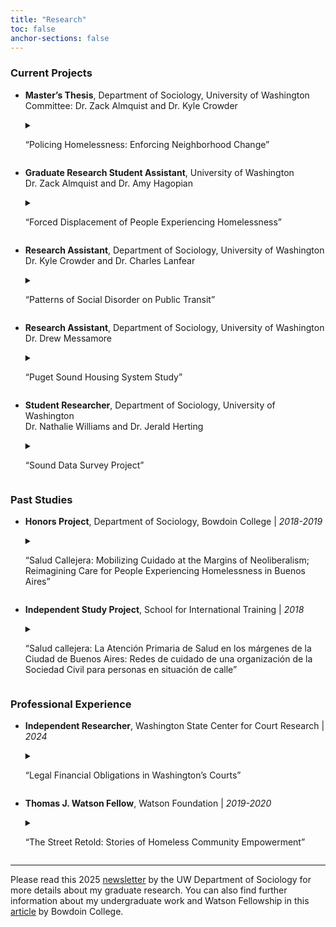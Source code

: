 ```yaml
---
title: "Research"
toc: false
anchor-sections: false
---
```


### **Current Projects**

-   **Master's Thesis**, Department of Sociology, University of Washington \
Committee: Dr. Zack Almquist and Dr. Kyle Crowder

    <details>

    <summary>"Policing Homelessness: Enforcing Neighborhood Change"</summary>

    <p>

    This paper examines the relationship between neighborhood characteristics (e.g., economic expansion) and policing homelessness in Seattle, WA. I will present this paper at the following 2025 conferences: International Society for Justice Research; American Sociological Association; and American Society of Criminology.

    <p>

    </details>

-   **Graduate Research Student Assistant**, University of Washington \
Dr. Zack Almquist and Dr. Amy Hagopian

    <details>

    <summary>"Forced Displacement of People Experiencing Homelessness"</summary>

    <p>

    This study evaluates housing outcomes and movement patterns following encampment clearances in Seattle, WA. I presented this work at the *Western Society of Criminology* 2025 Conference [[poster](docs/research/WSC_2025_Poster_A0.pdf){target="_blank"}].

    <p>

    </details>

-   **Research Assistant**, Department of Sociology, University of Washington \
Dr. Kyle Crowder and Dr. Charles Lanfear

    <details>

    <summary>"Patterns of Social Disorder on Public Transit"</summary>

    <p>

    In partnership with Sound Transit, this project uses systematic observation and urban-ecological mapping to assess social disorder on Seattle public transportation.

    <p>

    </details>
    
-   **Research Assistant**, Department of Sociology, University of Washington \
Dr. Drew Messamore

    <details>

    <summary>"Puget Sound Housing System Study"</summary>

    <p>

    I am asssisting with compiling property and business data on rental housing ownership in the Puget Sound.

    <p>

    </details>

-   **Student Researcher**, Department of Sociology, University of Washington \
Dr. Nathalie Williams and Dr. Jerald Herting

    <details>

    <summary>"Sound Data Survey Project"</summary>

    <p>

    The research team aims to pioneer a [longitudinal survey](https://sites.uw.edu/pugetsounddata/){target="_blank"} of the unhoused population in the Puget Sound. I have helped facilitate focus groups with unsheltered participants, as well as analyze data from a pilot survey.

    <p>

    </details>

### **Past Studies**

-   **Honors Project**, Department of Sociology, Bowdoin College \| *2018-2019*

    <details>

    <summary>"Salud Callejera: Mobilizing Cuidado at the Margins of Neoliberalism; Reimagining Care for People Experiencing Homelessness in Buenos Aires"</summary>

    <p>

    Based in Buenos Aires, Argentina, my [Honors Thesis](https://digitalcommons.bowdoin.edu/honorsprojects/113/){target="_blank"} analyzes care for people experiencing homelessness as a site for both reproducing and resisting neoliberal governance. This study finds that municipal services and the public health system render individuals responsible for housing insecurity by medicalizing poverty as a symptom of psychosocial illness. As an alternative, civil society networks reimagine care as a collective right and site of political mobilization. In addition to field observations, I draw upon interviews with people experiencing or at risk of homelessness, members of civil society organizations, public health providers, and municipal social workers.

    <p>

    </details>

-   **Independent Study Project**, School for International Training \| *2018*

    <details>

    <summary>"Salud callejera: La Atención Primaria de Salud en los márgenes de la Ciudad de Buenos Aires: Redes de cuidado de una organización de la Sociedad Civil para personas en situación de calle"</summary>

    <p>

    This [study](https://digitalcollections.sit.edu/isp_collection/2769/){target="_blank"} examines how civil society networks facilitate access to primary care for people experiencing homelessness in Buenos Aires, Argentina. Drawing upon interviews and field observations, I also explore how care differs across state services, civil society networks, and peer groups.

    <p>

    </details>

### **Professional Experience**

-   **Independent Researcher**, Washington State Center for Court Research \| *2024*

    <details>

    <summary>"Legal Financial Obligations in Washington's Courts"</summary>

    <p>

    I helped write a [legislative report](https://www.courts.wa.gov/subsite/wsccr/docs/LFO%20WSCCR%20Report%20-%20Published.pdf){target="_blank"} examining legal financial obligations across Washington courts. The project involved quantitative and text data analysis, stakeholder engagement, and writing for public audiences.

    <p>

    </details>

-   **Thomas J. Watson Fellow**, Watson Foundation \| *2019-2020*

    <details>

    <summary>"The Street Retold: Stories of Homeless Community Empowerment"</summary>

    <p>

    This international [project](https://fellows.watson.foundation/51/fellows/brandon-morande.html){target="_blank"} explores how peer-based initiatives empower people confronting homelessness to share experiences, develop solidarity, and help one another survive the streets. I also examine how these communities occupy often inaccessible spaces to change perceptions of homelessness. I documented my observations and interviewees' stories on Instagram, [\@thestreetretold](https://www.instagram.com/thestreetretold/){target="_blank"}.

    <p>

    </details>

------------------------------------------------------------------------

Please read this 2025 [newsletter](https://soc.washington.edu/news/2025/02/18/brandon-morandes-research-examines-intersections-between-punishment-poverty-and) by the UW Department of Sociology for more details about my graduate research. You can also find further information about my undergraduate work and Watson Fellowship in this [article](https://www.bowdoin.edu/news/2019/04/after-reaching-out-to-the-homeless-a-senior-discovers-how-they-help-themselves.html){target="_blank"} by Bowdoin College.
